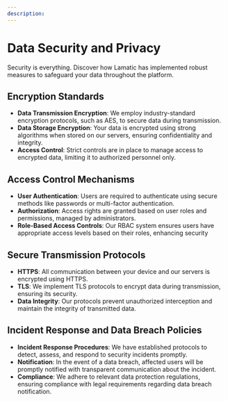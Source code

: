 ```yaml
---
description:
---
```


# Data Security and Privacy

Security is everything. Discover how Lamatic has implemented robust measures to safeguard your data throughout the platform.

## Encryption Standards

- **Data Transmission Encryption**: We employ industry-standard encryption protocols, such as AES, to secure data during transmission.
- **Data Storage Encryption**: Your data is encrypted using strong algorithms when stored on our servers, ensuring confidentiality and integrity.
- **Access Control**: Strict controls are in place to manage access to encrypted data, limiting it to authorized personnel only.

## Access Control Mechanisms

- **User Authentication**: Users are required to authenticate using secure methods like passwords or multi-factor authentication.
- **Authorization**: Access rights are granted based on user roles and permissions, managed by administrators.
- **Role-Based Access Controls**: Our RBAC system ensures users have appropriate access levels based on their roles, enhancing security

## Secure Transmission Protocols

- **HTTPS**: All communication between your device and our servers is encrypted using HTTPS.
- **TLS**: We implement TLS protocols to encrypt data during transmission, ensuring its security.
- **Data Integrity**: Our protocols prevent unauthorized interception and maintain the integrity of transmitted data.

## Incident Response and Data Breach Policies

- **Incident Response Procedures**: We have established protocols to detect, assess, and respond to security incidents promptly.
- **Notification**: In the event of a data breach, affected users will be promptly notified with transparent communication about the incident.
- **Compliance**: We adhere to relevant data protection regulations, ensuring compliance with legal requirements regarding data breach notification.